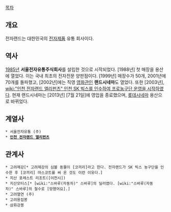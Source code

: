 [[목차]]

== 개요 ==
전자랜드는 대한민국의 [[전자제품]] 유통 회사이다.

== 역사 ==
[[1985년]] '''서울전자유통주식회사'''를 설립한 것으로 시작되었다. [1988년] 첫 매장을 용산에 열었다. 이는 국내 최초의 전자전문 양판점이다. [1999년] 매장수가 50개, 2001년에 70개를 돌파했고, [2002년]에는 직영 [[영화관]]인 '''랜드시네마'''도 열었다. 또한 [2003년], [[wiki:"인천 전자랜드 엘리펀츠" 인천 SK 빅스를 인수하여 프로농구단 운영을 시작하였다]]. 현재 랜드시네마는 [2013년] [7월 21일]에 영업을 종료했으며, [[롯데시네마]] 용산으로 바뀌었다.

== 계열사 ==
 * 서울전자유통 (주)
 * '''[[인천 전자랜드 엘리펀츠]]'''

== 관계사 ==
 * 고려제강[* 고려제강의 심볼 동물이 [코끼리]라고 한다. 전자랜드가 SK 빅스 농구단을 인수한 후 [코끼리] 마스코트를 써 온 것도 이런 이유다.]
 * 지산 포레스트 리조트([이천시])
 * 지산모터스[* [wiki:"스바루(자동차)" 스바루]의 딜러였다. [wiki:"스바루(자동차)" 스바루]의 철수로 [망했어요].]
 * 고려열연 (주)
 * 고려용접봉
 * 삼화강봉
